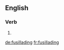 ==English==

===Verb===
{{head|en}}

# {{present participle of|fusillade|lang=en}}

[[de:fusillading]]
[[fr:fusillading]]